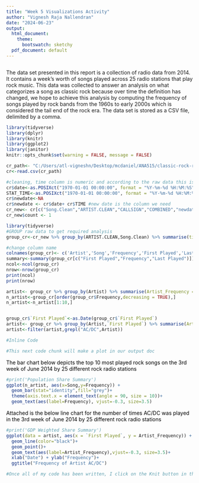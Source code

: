 ---
title: "Week 5 Visualizations Activity"
author: "Vignesh Raja Nallendran"
date: "2024-06-23"
output:
  html_document:
    theme:
      bootswatch: sketchy
  pdf_document: default
---

``` {r, echo = FALSE}

```
The data set presented in this report is a collection of radio data from 2014. It contains a week's worth of songs played across 25 radio stations that play rock music. This data was collected to answer an analysis on what categorizes a song as classic rock because over time the definition has changed, we hope to achieve this analysis by computing the frequency of songs played by rock bands from the 1960s to early 2000s which is considered the tail end of the rock era. The data set is stored as a CSV file, delimited by a comma. 

```{r setup, include = FALSE}
library(tidyverse)
library(dplyr)
library(knitr)
library(ggplot2)
library(janitor)
knitr::opts_chunk$set(warning = FALSE, message = FALSE) 

```

```{r, include = FALSE}
cr_path<- "C:/Users/atl-vigneshn/Desktop/mcdaniel/ANA515/classic-rock-raw-data.csv"
cr<-read.csv(cr_path)

#cleaning, time column is numeric and according to the raw data this is in numeric format and python measures time as seconds since January 1,1970 adding the seconds would give us the required datetime
cr$date<-as.POSIXct("1970-01-01 00:00:00", format = "%Y-%m-%d %H:%M:%S")
STAT_TIME<-as.POSIXct("1970-01-01 00:00:00", format = "%Y-%m-%d %H:%M:%S")
cr$newdate<-NA
cr$newdate <- cr$date+ cr$TIME #new date is the column we need
cr_new<- cr[c("Song.Clean","ARTIST.CLEAN","CALLSIGN","COMBINED","newdate","First.","UNIQUE_ID")]
cr_new$count <- 1

library(tidyverse)
#GROUP raw data to get required analysis
group_cr<-cr_new %>% group_by(ARTIST.CLEAN,Song.Clean) %>% summarise(times_song_played = sum(count),First_Played = min(newdate), Last_Played = max(newdate))

#change column name
colnames(group_cr)<- c('Artist','Song','Frequency','First Played','Last Played')
summary<-summary(group_cr[c("First Played","Frequency","Last Played")])
ncol<-ncol(group_cr)
nrow<-nrow(group_cr)
print(ncol)
print(nrow)

artist<- group_cr %>% group_by(Artist) %>% summarise(Artist_Frequency = sum(Frequency),`First Played` = min(`First Played`),`Last Played` = min(`Last Played`) )
n_artist<-group_cr[order(group_cr$Frequency,decreasing = TRUE),]
n_artist<-n_artist[1:10,]


group_cr$`First Played`<-as.Date(group_cr$`First Played`)
artist<- group_cr %>% group_by(Artist,`First Played`) %>% summarise(Artist_Frequency = sum(Frequency),`First Played` = min(`First Played`),`Last Played` = min(`Last Played`) )
artist<-filter(artist,grepl("AC/DC",Artist))


```

```{r, echo = FALSE}
#Inline Code
```


``` {r, echo = FALSE}
#This next code chunk will make a plot in our output doc
```

 <span style="color:black">The bar chart below depicts the top 10 most played rock songs on the 3rd week of June 2014 by 25 different rock radio stations</span>

``` {r, echo = FALSE, comment = NA}
#print('Population Share Summary')
ggplot(n_artist, aes(x=Song,y=Frequency)) + 
  geom_bar(stat="identity",fill="grey")+
  theme(axis.text.x = element_text(angle = 90, size = 10))+
  geom_text(aes(label=Frequency), vjust=-0.3, size=3.5)

```

<span style="color:black">Attached is the below line chart for the number of times AC/DC was played in the 3rd week of June 2014 by 25 different rock radio stations</span>

```{r, echo = FALSE, comment = NA}
#print('GDP Weighted Share Summary')
ggplot(data = artist, aes(x = `First Played`, y = Artist_Frequency)) +
  geom_line(color="black")+
  geom_point()+
  geom_text(aes(label=Artist_Frequency),vjust=-0.3, size=3.5)+
  xlab("Date") + ylab("Frequency")+
  ggtitle("Frequency of Artist AC/DC")

```

```{r, echo = FALSE}
#Once all of my code has been written, I click on the Knit button in the tool bar above to produce my document.
```

